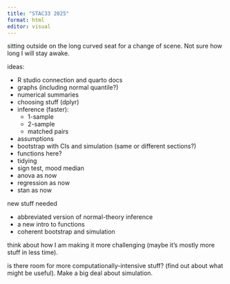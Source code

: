 ```yaml
---
title: "STAC33 2025"
format: html
editor: visual
---
```


sitting outside on the long curved seat for a change of scene. Not sure how long I will stay awake.

ideas:

- R studio connection and quarto docs
- graphs (including normal quantile?)
- numerical summaries
- choosing stuff (dplyr)
- inference (faster):
  - 1-sample
  - 2-sample
  - matched pairs
- assumptions
- bootstrap with CIs and simulation (same or different sections?)
- functions here?
- tidying
- sign test, mood median
- anova as now
- regression as now
- stan as now

new stuff needed

- abbreviated version of normal-theory inference
- a new intro to functions
- coherent bootstrap and simulation

think about how I am making it more challenging (maybe it's mostly more stuff in less time).

is there room for more computationally-intensive stuff? (find out about what might be useful). Make a big deal about simulation.
